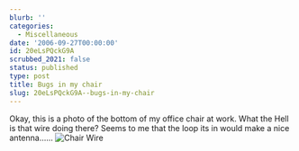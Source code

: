 ```yaml
---
blurb: ''
categories:
  - Miscellaneous
date: '2006-09-27T00:00:00'
id: 20eLsPQckG9A
scrubbed_2021: false
status: published
type: post
title: Bugs in my chair
slug: 20eLsPQckG9A--bugs-in-my-chair
---
```


Okay, this is a photo of the bottom of my office chair at work.
What the Hell is that wire doing there? Seems to me that the loop
its in would make a nice antenna......
![Chair Wire](http://www.alanwsmith.com/blog/wp-content/uploads/20060921-131744-01.jpg "Chair Wire")
